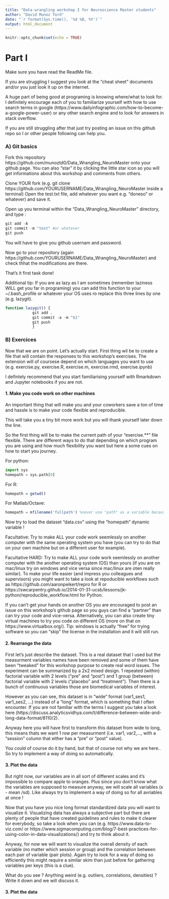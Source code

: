 ```yaml
---
title: "Data wrangling workshop I for Neuroscience Master students"
author: "David Munoz Tord"
date: "`r format(Sys.time(), '%d %B, %Y')`"
output: html_document
---
```


```r
knitr::opts_chunk$set(echo = TRUE)
```

# Part I

Make sure you have read the ReadMe file.

If you are struggling I suggest you look at the "cheat sheet" documents and/or you just look it up on the internet. 

A huge part of being good at programing is knowing where/what to look for. I definitely encourage each of you to familiarize yourself with how to use search terms in google (https://www.dailyinfographic.com/how-to-become-a-google-power-user) or any other search engine and to look for answers in stack overflow.

If you are still struggling after that just try posting an issue on this github repo so I or other people following can help you.

### A) Git basics
Fork this repository https://github.com/munoztd0/Data_Wrangling_NeuroMaster onto your github page. You can also "star" it by clicking the little star icon so you will get informations about this workshop and comments from others.

Clone YOUR fork (e.g. git clone https://github.com/YOURUSERNAME/Data_Wrangling_NeuroMaster inside a terminal)
Open the test.txt file, add whatever you want e.g. "doneso" or whatever) and save it.

Open up you terminal within the "Data_Wrangling_NeuroMaster" directory, and type :

```r
git add -A
git commit -m "test" #or whatever
git push 
```
You will have to give you github usernam and password.

Now go to your repository (again https://github.com/YOURUSERNAME/Data_Wrangling_NeuroMaster) and check thhat the modifications are there.

That's it first task done! 

Additional tip: If you are as lazy as I am sometimes (remember laziness WILL get you far in programing) you can add this function to your ~/.bash_profile or whatever your OS uses ro replace this three lines by one (e.g. lazygit).

```r
function lazygit() {
            git add .
            git commit -a -m "$1"
            git push
            }
```

### B) Exercices
Now that we are on point. Let's actually start. First thing wil be to create a file that will contain the responses to this workshop's exercises. The extension will of coursese depend on which languages you want to use (e.g. exercise.py, exercise.R, exercise.m, exercise.rmd, exercise.ipynb)

I defintely recommend that you start familiarising yourself with Rmarkdown and Jupyter notebooks if you are not.

#### 1. Make you code work on other machines

An important thing that will make you and your coworkers save a ton of time and hassle is to make your code flexible and reproducible.

This will take you a tiny bit more work but you will thank yourself later down the line. 

So the first thing will be to make the current path of your "exercise.**" file flexible. There are different ways to do that depending on which program you are using and how much flexibility you want but here a some cues on how to start you journey.

For python:
```py
import sys
homepath = sys.path[0]
```
For R:
```r
homepath = getwd()
```
For Matlab/Octave:
```octave
homepath = mfilename('fullpath') %never use "path" as a variable because its a built-in function!
```

Now try to load the dataset "data.csv" using the "homepath" dynamic variable !

Facultative:
Try to make ALL your code work seemlessly on another computer with the same operating system you have (you can try to do that on your own machine but on a different user for example).

Facultative HARD:
Try to make ALL your code work seemlessly on another computer with the another operating system (OS) than yours (if you are on mac/linux try on windows and vice versa since mac/linux are oten really similar). To make your life easier (and impress you colleagues and supervisors) you might want to take a look at repoducible workflows such as https://github.com/aaronpeikert/repro for R or https://swcarpentry.github.io/2014-01-31-ucsb/lessons/jk-python/reproducible_workflow.html for Python.

If you can't get your hands on another OS you are encouraged to post an issue on this workshop's github page so you guys can find a "partner" than can try your code and vice-versa. Alternatively, you can also create tiny virtual machines to try you code on different OS (more on that on https://www.virtualbox.org/). Tip: windows is actually "free" for trying software so you can "skip" the license in the installation and it will still run.

#### 2. Rearrange the data 

First let's just describe the dataset. This is a real dataset that I used but the measurment variables names have been removed and some of them have been "tweaked" for this workshop purpose to create real word issues. The experiment can be summarized by a 2x2 mixed design.
1 repeated (within) factorial variable with 2 levels ("pre" and "post") and 1 group (between) factorial variable with 2 levels ("placebo" and "treatment"). Then there is a bunch of continuous variables  those are biomedical variables of interest.

However as you can see, this dataset is in "wide" format (var1_ses1, var1_ses2,  ...) instead of a "long" format, which is something that I often encounter. If you are not familiar with the terms I suggest you take a look here (https://discuss.analyticsvidhya.com/t/difference-between-wide-and-long-data-format/8110/2). 

Anyway here you will have first to transform this dataset from wide to long, this means thats we want 1 row per measurment (i.e. var1, var2,..., with a "session" column that either has a "pre" or "post" value).

You could of course do it by hand, but that of course not why we are here.. So try to implement a way of doing so automatically.

#### 3. Plot the data 

But right now, our variables are in all sort of different scales and it's impossible to compare apple to oranges. Plus since you don't know what the variables are supposed to measure anyway, we will scale all variables (x - mean /sd). Like always try to implement a way of doing so for all avriables at once !


Now that you have you nice long format standardized data you will want to visualize it. Visualizing data has always a subjective part but there are plenty of people that have created guidelines and rules to make it clearer for everybody, so take a look when you can (e.g. https://www.data-to-viz.com/ or https://www.sigmacomputing.com/blog/7-best-practices-for-using-color-in-data-visualizations/) and try to think about it.

Anyway, for now we will want to visualize the overall density of each variable (no matter which session or group) and the correlation between each pair of variable (pair plots). Again try to look for a way of doing so efficiently this might require a similar skim than just before for gathering variables per keys (this is a clue).

What do you see ? Anything weird (e.g. outliers, correlations, densities) ? Write it down and we will discuss it.


#### 3. Plot the data 





